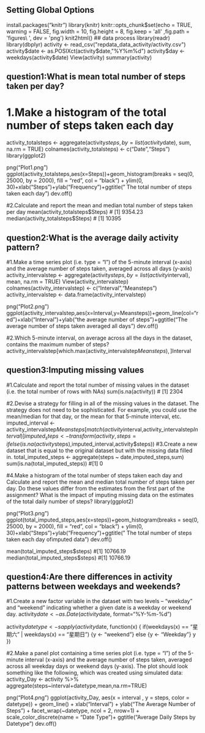 ## Setting Global Options
install.packages("knitr")
library(knitr)
knitr::opts_chunk$set(echo = TRUE, warning = FALSE, fig.width = 10, fig.height = 8,
                      fig.keep = 'all' ,fig.path = 'figures\ ', dev = 'png')
knit2html() 
## data process
library(readr)
library(dbplyr)
activity <- read_csv("repdata_data_activity/activity.csv")
activity$date <- as.POSIXct(activity$date,"%Y%m%d")
activity$day <- weekdays(activity$date)
View(activity)
summary(activity)

## question1:What is mean total number of steps taken per day?
# 1.Make a histogram of the total number of steps taken each day
activity_totalsteps <- aggregate(activity$steps, by = list(activity$date), sum, na.rm = TRUE)
colnames(activity_totalsteps) <- c("Date","Steps")
library(ggplot2)

png("Plot1.png")
ggplot(activity_totalsteps,aes(x=Steps))+geom_histogram(breaks = seq(0, 25000, by = 2000), fill = "red", col = "black") + 
        ylim(0, 30)+xlab("Steps")+ylab("Frequency")+ggtitle(" The total number of steps taken each day")
dev.off()       

#2.Calculate and report the mean and median total number of steps taken per day
mean(activity_totalsteps$Steps)
# [1] 9354.23
median(activity_totalsteps$Steps)
# [1] 10395

## question2:What is the average daily activity pattern?
#1.Make a time series plot (i.e. type = "l") of the 5-minute interval (x-axis) and the average number of steps taken, averaged across all days (y-axis)
activity_intervalstep <- aggregate(activity$steps, by = list(activity$interval), mean, na.rm = TRUE)
View(activity_intervalstep)
colnames(activity_intervalstep) <- c("Interval","Meansteps")
activity_intervalstep <- data.frame(activity_intervalstep)

png("Plot2.png")
ggplot(activity_intervalstep,aes(x=Interval,y=Meansteps))+geom_line(col="red")+xlab("Interval")+ylab("the average number of steps")+ggtitle("The average number of steps taken averaged all days")
dev.off()

#2.Which 5-minute interval, on average across all the days in the dataset, contains the maximum number of steps?
activity_intervalstep[which.max(activity_intervalstep$Meansteps),]$Interval

## question3:Imputing missing values
#1.Calculate and report the total number of missing values in the dataset (i.e. the total number of rows with NAs)
sum(is.na(activity))
# [1] 2304

#2.Devise a strategy for filling in all of the missing values in the dataset. The strategy does not need to be sophisticated. For example, you could use the mean/median for that day, or the mean for that 5-minute interval, etc.
imputed_interval <- activity_intervalstep$Meansteps[match(activity$interval,activity_intervalstep$Interval)]
imputed_steps <- transform(activity,steps=ifelse(is.na(activity$steps),imputed_interval,activity$steps))
#3.Create a new dataset that is equal to the original dataset but with the missing data filled in.
total_imputed_steps <- aggregate(steps ~ date,imputed_steps,sum)
sum(is.na(total_imputed_steps))
#[1] 0

#4.Make a histogram of the total number of steps taken each day and Calculate and report the mean and median total number of steps taken per day. Do these values differ from the estimates from the first part of the assignment? What is the impact of imputing missing data on the estimates of the total daily number of steps?
library(ggplot2)

png("Plot3.png")
ggplot(total_imputed_steps,aes(x=steps))+geom_histogram(breaks = seq(0, 25000, by = 2000), fill = "red", col = "black") + 
        ylim(0, 30)+xlab("Steps")+ylab("Frequency")+ggtitle(" The total number of steps taken each day ofimputed data")
dev.off()

mean(total_imputed_steps$steps)
#[1] 10766.19
median(total_imputed_steps$steps)
#[1] 10766.19

## question4:Are there differences in activity patterns between weekdays and weekends?
#1.Create a new factor variable in the dataset with two levels -- "weekday" and "weekend" indicating whether a given date is a weekday or weekend day.
activity$date <- as.Date(activity$date, format="%Y-%m-%d")

activity$datetype <- sapply(activity$date, function(x) {
        if(weekdays(x) == "星期六" | weekdays(x) == "星期日")
        {y <- "weekend"}
        else
        {y <- "Weekday"}
        y
})

#2.Make a panel plot containing a time series plot (i.e. type = "l") of the 5-minute interval (x-axis) and the average number of steps taken, averaged across all weekday days or weekend days (y-axis). The plot should look something like the following, which was created using simulated data:
activity_Day <- activity %>%
                aggregate(steps~interval+datetype,mean,na.rm=TRUE)

png("Plot4.png")
ggplot(activity_Day, aes(x = interval , y = steps, color = datetype)) + 
        geom_line() + xlab("Interval") + ylab("The Average Number of Steps") +
        facet_wrap(~datetype, ncol = 2, nrow=1) +
        scale_color_discrete(name = "Date Type")+
        ggtitle("Average Daily Steps by  Datetype") 
dev.off()







